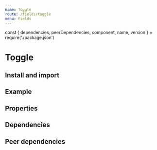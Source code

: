 ```yaml
---
name: Toggle
route: /fields/toggle
menu: Fields
---
```


const { dependencies, peerDependencies, component, name, version } = require('./package.json')

# Toggle

<TagVersion version={version} name={name} />

## Install and import

<Usage component={component} name={name} peerDependencies={peerDependencies} />

## Example

<Playground>
  <Form initialValues={{ swatch: true }}>
    <ConnectedField name="switch" component={Toggle} label="Switch example" mb="xl" />
    <ConnectedField
      name="swatch"
      component={Toggle}
      label="Disabled swatch example"
      disabled
      mb="xl"
    />
  </Form>
</Playground>

## Properties

<Props of={Checkbox} />

## Dependencies

<Dependencies dependencies={dependencies} />

## Peer dependencies

<Dependencies dependencies={peerDependencies} />
